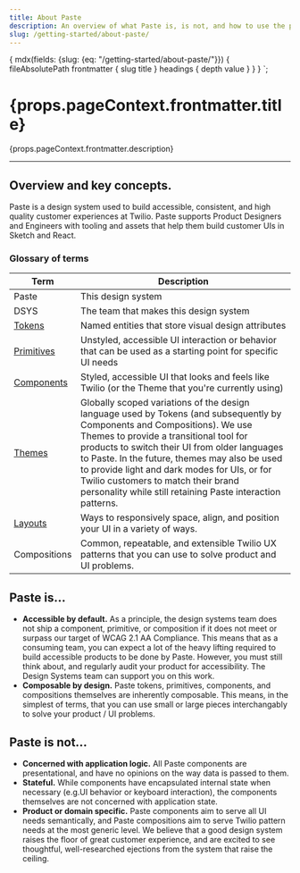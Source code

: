 ```yaml
---
title: About Paste
description: An overview of what Paste is, is not, and how to use the platform.
slug: /getting-started/about-paste/
---
```



  {
    mdx(fields: {slug: {eq: "/getting-started/about-paste/"}}) {
      fileAbsolutePath
      frontmatter {
        slug
        title
      }
      headings {
        depth
        value
      }
    }
  }
`;

<content>

<h1>{props.pageContext.frontmatter.title}</h1>

<Paragraph>{props.pageContext.frontmatter.description}</Paragraph>

</content>

---

<contentwrapper>

<PageAside data={props.data.mdx} />

<content>

## Overview and key concepts.

Paste is a design system used to build accessible, consistent, and high quality customer experiences at Twilio. Paste supports Product Designers and Engineers with tooling and assets that help them build customer UIs in Sketch and React.

### Glossary of terms

| Term                            | Description                                                                                                                                                                                                                                                                                                                                                                                                                |
| ------------------------------- | -------------------------------------------------------------------------------------------------------------------------------------------------------------------------------------------------------------------------------------------------------------------------------------------------------------------------------------------------------------------------------------------------------------------------- |
| Paste                           | This design system                                                                                                                                                                                                                                                                                                                                                                                                         |
| DSYS                            | The team that makes this design system                                                                                                                                                                                                                                                                                                                                                                                     |
| [Tokens](/tokens)               | Named entities that store visual design attributes                                                                                                                                                                                                                                                                                                                                                                         |
| [Primitives](/primitives)       | Unstyled, accessible UI interaction or behavior that can be used as a starting point for specific UI needs                                                                                                                                                                                                                                                                                                                 |
| [Components](/components)       | Styled, accessible UI that looks and feels like Twilio (or the Theme that you're currently using)                                                                                                                                                                                                                                                                                                                          |
| [Themes](/tokens/theme-package) | Globally scoped variations of the design language used by Tokens (and subsequently by Components and Compositions). We use Themes to provide a transitional tool for products to switch their UI from older languages to Paste. In the future, themes may also be used to provide light and dark modes for UIs, or for Twilio customers to match their brand personality while still retaining Paste interaction patterns. |
| [Layouts](/layouts)             | Ways to responsively space, align, and position your UI in a variety of ways.                                                                                                                                                                                                                                                                                                                                              |
| Compositions                    | Common, repeatable, and extensible Twilio UX patterns that you can use to solve product and UI problems.                                                                                                                                                                                                                                                                                                                   |

## Paste is...

- **Accessible by default.** As a principle, the design systems team does not ship a component, primitive, or composition if it does not meet or surpass our target of WCAG 2.1 AA Compliance. This means that as a consuming team, you can expect a lot of the heavy lifting required to build accessible products to be done by Paste. However, you must still think about, and regularly audit your product for accessibility. The Design Systems team can support you on this work.
- **Composable by design.** Paste tokens, primitives, components, and compositions themselves are inherently composable. This means, in the simplest of terms, that you can use small or large pieces interchangably to solve your product / UI problems.

## Paste is not...

- **Concerned with application logic.** All Paste components are presentational, and have no opinions on the way data is passed to them.
- **Stateful.** While components have encapsulated internal state when necessary (e.g.UI behavior or keyboard interaction), the components themselves are not concerned with application state.
- **Product or domain specific.** Paste components aim to serve all UI needs semantically, and Paste compositions aim to serve Twilio pattern needs at the most generic level. We believe that a good design system raises the floor of great customer experience, and are excited to see thoughtful, well-researched ejections from the system that raise the ceiling.

</content>

</contentwrapper>
